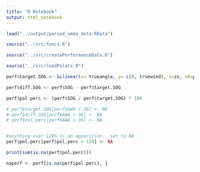 ```yaml
---
title: "R Notebook"
output: html_notebook
---
```


```r


load("../output/parsed_nmea_data.RData")

source("../src/funcs.R")

source("../src/createPerformanceData.R")

source("../src/loadPolars.R")


```

```r


perf$target.SOG <- bilinear(x= trueangle, y= c(0, truewind), z=zv, x0=perf$TWA.mir, y0=perf$TWS)$z

perf$diff.SOG <- perf$SOG - perf$target.SOG

perf$pol.perc <- (perf$SOG / perf$target.SOG) * 100

# perf$target.SOG[perf$AWA < 36] <- NA
# perf$diff.SOG[perf$AWA < 36] <- NA
# perf$pol.perc[perf$AWA < 36] <- NA


#anything over 120% is an apparition...set to NA
perf$pol.perc[perf$pol.perc > 120] <- NA

print(sum(is.na(perf$pol.perc)))

naperf <- perf[is.na(perf$pol.perc), ]

```

